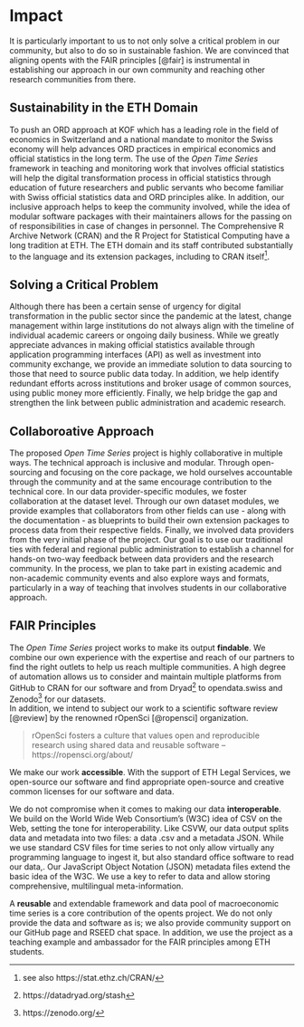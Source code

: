 # Impact 

<!-- **Instructions**
Please address these specific points:

- How sustainable is the proposed project inside the ETH Domain?

- To what extent will the planned project substantially advance the ORD field, or solve a critical outstanding problem in the targeted field(s)?

- To what extent does the proposal support a collaborative approach,
  involving significant synergies, complementarities, or/and scientific
  added-value to achieve its objectives? -->


It is particularly important to us to not only solve a critical problem in our community, but also to do so in sustainable fashion. We are convinced that aligning opents with the FAIR principles [@fair] is instrumental in establishing our approach in our own community and reaching other research communities from there. 

## Sustainability in the ETH Domain

To push an ORD approach at KOF which has a leading role in the field of economics in Switzerland and a national mandate to monitor the Swiss economy will help advances ORD practices in empirical economics and official statistics in the long term. 
The use of the *Open Time Series* framework in teaching and monitoring work that involves official statistics will help the digital transformation process in official statistics through education of future researchers and public servants who become familiar with Swiss official statistics data and ORD principles alike. 
In addition, our inclusive approach helps to keep the community involved, while the idea of modular software packages with their maintainers allows for the passing on of responsibilities in case of changes in personnel.
The Comprehensive R Archive Network (CRAN) and the R Project for Statistical Computing have a long tradition at ETH.
The ETH domain and its staff contributed substantially to the language and its extension packages, including to CRAN itself^[see also https://stat.ethz.ch/CRAN/]. 

## Solving a Critical Problem

Although there has been a certain sense of urgency for digital transformation in the public sector since the pandemic at the latest, change management within large institutions do not always align with the timeline of individual academic careers or ongoing daily business. 
While we greatly appreciate advances in making official statistics available through application programming interfaces (API) as well as investment into community exchange, we provide an immediate solution to data sourcing to those that need to source public data today. 
In addition, we help identify redundant efforts across institutions and broker usage of common sources, using public money more efficiently. 
Finally, we help bridge the gap and strengthen the link between public administration and academic research.



## Collaboroative Approach

The proposed *Open Time Series* project is highly collaborative in multiple ways. 
The technical approach is inclusive and modular. Through open-sourcing and focusing on the core package, we hold ourselves accountable through the community and at the same encourage contribution to the technical core. 
In our data provider-specific modules, we foster collaboration at the dataset level.
Through our own dataset modules, we provide examples that collaborators from other fields can use - along with the documentation - as blueprints to build their own extension packages to process data from their respective fields. 
Finally, we involved data providers from the very initial phase of the project.
Our goal is to use our traditional ties with federal and regional public administration to establish a channel for hands-on two-way feedback between data providers and the research community.
In the process, we plan to take part in existing academic and non-academic community events and also explore ways and formats, particularly in a way of teaching that involves students in our collaborative approach. 


## FAIR Principles 

The *Open Time Series* project works to make its output **findable**. 
We combine our own experience with the expertise and reach of our partners to find the right outlets to help us reach multiple communities.
A high degree of automation allows us to consider and maintain multiple platforms from GitHub to CRAN for our software and from Dryad^[https://datadryad.org/stash] to opendata.swiss and Zenodo^[https://zenodo.org/] for our datasets.  
In addition, we intend to subject our work to a scientific software review [@review] by the renowned rOpenSci [@ropensci] organization.

>rOpenSci fosters a culture that values open and reproducible research using shared data and reusable software -- https://ropensci.org/about/

We make our work **accessible**. With the support of ETH Legal Services, we open-source our software and find appropriate open-source and creative common licenses for our software and data. 

We do not compromise when it comes to making our data **interoperable**.
We build on the World Wide Web Consortium's (W3C) idea of CSV on the Web, setting the tone for interoperability. Like CSVW, our data output splits data and metadata into two files: a data .csv and a metadata JSON. While we use standard CSV files for time series to not only allow virtually any programming language to ingest it, but also standard office software to read our data,. 
Our JavaScript Object Notation (JSON) metadata files extend the basic idea of the W3C. We use a key to refer to data and allow storing comprehensive, multilingual meta-information. 

A **reusable** and extendable framework and data pool of macroeconomic time series is a core contribution of the opents project. We do not only provide the data and software as is; we also provide community support on our GitHub page and RSEED chat space. In addition, we use the project as a teaching example and ambassador for the FAIR principles among ETH students. 


